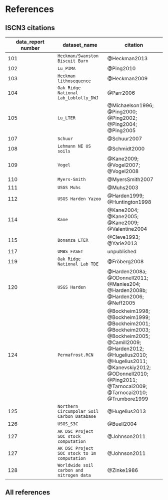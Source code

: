 # References

## ISCN3 citations

data_report number | dataset_name | citation
------|------|-------
101 | `Heckman/Swanston Biscuit Burn` | @Heckman2013
102 | `Lu_PIMA` | @Ping2010
103 | `Heckman lithosequence` | @Heckman2009
104 | `Oak Ridge National Lab_Loblolly_DWJ` | @Parr2006
105 | `Lu_LTER` | @Michaelson1996; @Ping2000; @Ping2002; @Ping2004; @Ping2005
107 | `Schuur` | @Schuur2007
108 | `Lehmann NE US soils` | @Schmidt2000
109 | `Vogel` |  @Kane2009; @Vogel2007; @Vogel2008
110 | `Myers-Smith` | @MyersSmith2007
111 | `USGS Muhs` | @Muhs2003
112 | `USGS Harden Yazoo` | @Harden1999; @Huntington1998
114 | `Kane` |  @Kane2004; @Kane2005; @Kane2009; @Valentine2004
115 | `Bonanza LTER` | @Cleve1993; @Yarie2013
117 | `UMBS_FASET` | unpublished
119 | `Oak Ridge National Lab TDE`| @Fröberg2008
120 | `USGS Harden` | @Harden2008a; @ODonnell2011; @Manies204; @Harden2008b; @Harden2006; @Neff2005
124 | `Permafrost.RCN` | @Bockheim1998; @Bockheim1999; @Bockheim2001; @Bockheim2003; @Bockheim2005; @Camill2009; @Harden2012; @Hugelius2010; @Hugelius2011; @Kanevskiy2012; @ODonnell2010; @Ping2011; @Tarnocai2009; @Tarnocai2010; @Trumbore1999
125 | `Northern Circumpolar Soil Carbon Database` | @Hugelius2013
126 | `USGS_S3C` | @Buell2004
127 | `AK DSC Project SOC stock computation` | @Johnson2011
127 | `AK DSC Project SOC stock to 1m computation` | @Johnson2011
128 | `Worldwide soil carbon and nitrogen data` | @Zinke1986

## All references